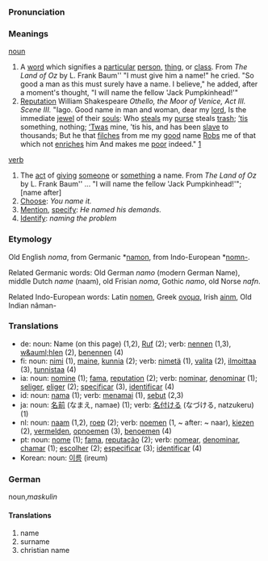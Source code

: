 ===Pronunciation===

===Meanings===

[[noun]]
# A [[word]] which signifies a [[particular]] [[person]], [[thing]], or [[class]]. From ''The Land of Oz'' by L. Frank Baum'' "I must give him a name!" he cried. "So good a man as this must surely have a name. I believe," he added, after a moment's thought, "I will name the fellow 'Jack Pumpkinhead!'"
# [[Reputation]] William Shakespeare <i>Othello, the Moor of Venice, Act III. Scene III.</i> "Iago. Good name in man and woman, dear my [[lord]], Is the immediate [[jewel]] of their [[soul|souls]]: Who [[steal|steals]] my [[purse]] steals [[trash]]; [[’tis]] something, nothing; [[’Twas]] mine, ’tis his, and has been [[slave]] to thousands; But he that [[filtch|filches]] from me my [[good]] name [[rob|Robs]] me of that which not [[enrich|enriches]] him And makes me [[poor]] indeed." [http://www.bartleby.com/100/138.34.42.html]

[[verb]]
# The [[act]] of [[give|giving]] [[someone]] or [[something]] a name. From ''The Land of Oz'' by L. Frank Baum'' ... "I will name the fellow 'Jack Pumpkinhead!'"; [name after]
# [[Choose]]: ''You name it.''
# [[Mention]], [[specify]]: ''He named his demands.''
# [[Identify]]: ''naming the problem''

===Etymology===
Old English ''noma'', from Germanic *[[namon]], from Indo-European *[[nomn-]].

Related Germanic words: Old German ''namo'' (modern German Name), middle Dutch ''name'' (naam), old Frisian ''noma'', Gothic ''namo'', old Norse ''nafn''.

Related Indo-European words: Latin [[nomen]], Greek [[ονομα]], Irish [[ainm]], Old Indian n&acirc;man-

===Translations===
*de: noun: Name (on this page) (1,2), [[Ruf]] (2); verb: [[nennen]] (1,3), [[w&auml;hlen]] (2), [[benennen]] (4)
*fi: noun: [[nimi]] (1), [[maine]], [[kunnia]] (2); verb: [[nimetä]] (1), [[valita]] (2), [[ilmoittaa]] (3), [[tunnistaa]] (4)
*ia: noun: [[nomine]] (1); [[fama]], [[reputation]] (2); verb: [[nominar]], [[denominar]] (1); [[seliger]], [[eliger]] (2); [[specificar]] (3), [[identificar]] (4)
*id: noun: [[nama]] (1); verb: [[nama|menamai]] (1), [[sebut]] (2,3) 
*ja: noun: [[名前]] (なまえ, namae) (1); verb: [[名付ける]] (なづける, natzukeru) (1)
*nl: noun: [[naam]] (1,2), [[roep]] (2); verb: [[noemen]] (1, ~ after: ~ naar), [[kiezen]] (2), [[vermelden]], [[opnoemen]] (3), [[benoemen]] (4)
*pt: noun: [[nome]] (1); [[fama]], [[reputação]] (2); verb: [[nomear]], [[denominar]], [[chamar]] (1); [[escolher]] (2); [[especificar]] (3); [[identificar]] (4)
*Korean: noun: [[이름]] (ireum)

===German===
noun,''maskulin''

====Translations====
# name
# surname
# christian name